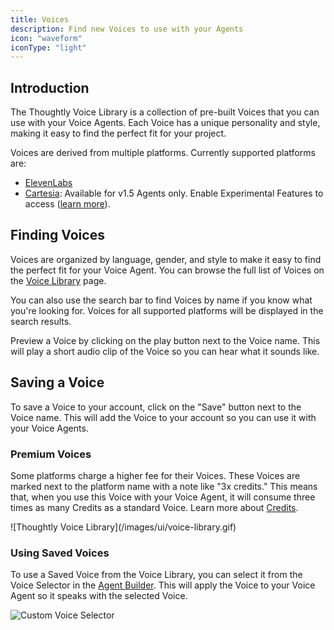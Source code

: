 ```yaml
---
title: Voices
description: Find new Voices to use with your Agents
icon: "waveform"
iconType: "light"
---
```


## Introduction

The Thoughtly Voice Library is a collection of pre-built Voices that you can use with your Voice Agents. Each Voice has a unique personality and style, making it easy to find the perfect fit for your project.

Voices are derived from multiple platforms. Currently supported platforms are:

- [ElevenLabs](https://elevenlabs.com)
- [Cartesia](https://cartesia.ai): Available for v1.5 Agents only. Enable Experimental Features to access ([learn more](/company/changelog#february-2025)).

## Finding Voices

Voices are organized by language, gender, and style to make it easy to find the perfect fit for your Voice Agent. You can browse the full list of Voices on the [Voice Library](https://app.thoughtly.com/voice) page.

You can also use the search bar to find Voices by name if you know what you're looking for. Voices for all supported platforms will be displayed in the search results.

Preview a Voice by clicking on the play button next to the Voice name. This will play a short audio clip of the Voice so you can hear what it sounds like.

## Saving a Voice

To save a Voice to your account, click on the "Save" button next to the Voice name. This will add the Voice to your account so you can use it with your Voice Agents.

### Premium Voices

Some platforms charge a higher fee for their Voices. These Voices are marked next to the platform name with a note like "3x credits." This means that, when you use this Voice with your Voice Agent, it will consume three times as many Credits as a standard Voice. Learn more about [Credits](/platform/billing).

<Frame>
    ![Thoughtly Voice Library](/images/ui/voice-library.gif)
</Frame>

### Using Saved Voices

To use a Saved Voice from the Voice Library, you can select it from the Voice Selector in the [Agent Builder](/build/agent-builder/configuration). This will apply the Voice to your Voice Agent so it speaks with the selected Voice.

![Custom Voice Selector](/images/ui/custom-voice-selector.gif)
